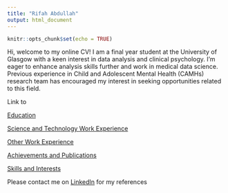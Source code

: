 ```yaml
---
title: "Rifah Abdullah"
output: html_document
---
```


```r
knitr::opts_chunk$set(echo = TRUE)
```

Hi, welcome to my online CV! I am a final year student at the University of Glasgow with a keen interest in data analysis and clinical psychology. I'm eager to enhance analysis skills further and work in medical data science. Previous experience in Child and Adolescent Mental Health (CAMHs) research team has encouraged my interest in seeking opportunities related to this field.

Link to

[Education](Education.html)

[Science and Technology Work Experience](Science-and-Technology-Work-Experience.html)

[Other Work Experience](Other-Work-Experience.html)

[Achievements and Publications](Achievements---Publications.html)

[Skills and Interests](Skills-and-Interests.html)

Please contact me on [LinkedIn](https://www.linkedin.com/in/rifah-abdullah-60b239151/) for my references
